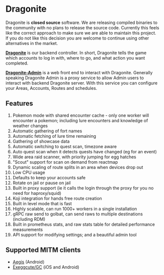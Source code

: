 # Dragonite

Dragonite is **closed source** software. We are releasing compiled binaries to the community with no plans to release the source code. Currently this feels like the correct approach to make sure we are able to maintain this project. If you do not like this decision you are welcome to continue using other alternatives in the market.

[**Dragonite**](https://github.com/UnownHash/Dragonite-Public) is our backend controller. In short, Dragonite tells the game which accounts to log in with, where to go, and what action you want completed.

[**Dragonite-Admin**](https://github.com/UnownHash/Dragonite-Public) is a web front end to interact with Dragonite. Generally speaking Dragonite Admin is a proxy service to allow Admin users to interact with backend Dragonite server. With this service you can configure your Areas, Accounts, Routes and schedules.

## Features

1. Pokemon mode with shared encounter cache - only one worker will encounter a pokemon; including lure encounters and knowledge of weather changes
1. Automatic gathering of fort names
1. Automatic fetching of lure time remaining
1. Gathering of showcase data
1. Automatic switching to quest scan, timezone aware
1. Auto quest scan when it detects quests have changed (eg for an event)
1. Wide area raid scanner, with priority jumping for egg hatches
1. "Scout" support for scan on demand from reactmap
1. Dynamic scaling of route splits in an area when devices drop out
1. Low CPU usage
1. Defaults to keep your accounts safe
1. Rotate on jail or pause on jail
1. Built in proxy support (ie it calls the login through the proxy for you no need for haproxy/squid)
1. Koji integration for hands free route creation
1. Built in level mode that is fast
1. Highly scalable, can run 1000+ workers in a single installation
1. gRPC raw send to golbat, can send raws to multiple destinations (including RDM)
1. Built in prometheus stats, and raw stats table for detailed performance measurements
1. API support for modifying settings; and a beautiful admin tool

## Supported MITM clients

- [Aegis](https://pokemod.dev/mapping) (Android)
- [Exeggcute/GC](https://jorgschulze73.github.io/gc-docs/) (iOS and Android)
